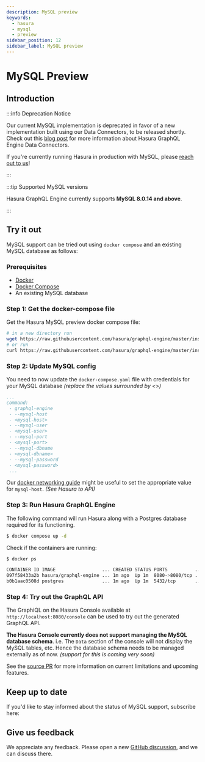 ```yaml
---
description: MySQL preview
keywords:
  - hasura
  - mysql
  - preview
sidebar_position: 12
sidebar_label: MySQL preview
---
```



# MySQL Preview

## Introduction

:::info Deprecation Notice

Our current MySQL implementation is deprecated in favor of a new implementation built using our Data Connectors, to be
released shortly. Check out this [blog post](https://hasura.io/blog/hasura-graphql-data-connectors/) for more
information about Hasura GraphQL Engine Data Connectors.

If you're currently running Hasura in production with MySQL, please [reach out to us](https://hasura.io/help/)!

:::

:::tip Supported MySQL versions

Hasura GraphQL Engine currently supports **MySQL 8.0.14 and above**.

:::

## Try it out

MySQL support can be tried out using `docker compose` and an existing MySQL database as follows:

### Prerequisites

- [Docker](https://docs.docker.com/install/)
- [Docker Compose](https://docs.docker.com/compose/install/)
- An existing MySQL database

### Step 1: Get the docker-compose file

Get the Hasura MySQL preview docker compose file:

```bash
# in a new directory run
wget https://raw.githubusercontent.com/hasura/graphql-engine/master/install-manifests/docker-compose-mysql-preview/docker-compose.yaml
# or run
curl https://raw.githubusercontent.com/hasura/graphql-engine/master/install-manifests/docker-compose-mysql-preview/docker-compose.yaml -o docker-compose.yaml
```

### Step 2: Update MySQL config

You need to now update the `docker-compose.yaml` file with credentials for your MySQL database _(replace the values
surrounded by \<\>)_

```yaml
...
command:
 - graphql-engine
 - --mysql-host
 - <mysql-host>
 - --mysql-user
 - <mysql-user>
 - --mysql-port
 - <mysql-port>
 - --mysql-dbname
 - <mysql-dbname>
 - --mysql-password
 - <mysql-password>
 ...
```

Our [docker networking guide](/deployment/deployment-guides/docker.mdx#docker-networking) might be useful to set the
appropriate value for `mysql-host`. _(See Hasura to API)_

### Step 3: Run Hasura GraphQL Engine

The following command will run Hasura along with a Postgres database required for its functioning.

```bash
$ docker compose up -d
```

Check if the containers are running:

```bash
$ docker ps

CONTAINER ID IMAGE                 ... CREATED STATUS PORTS          ...
097f58433a2b hasura/graphql-engine ... 1m ago  Up 1m  8080->8080/tcp ...
b0b1aac0508d postgres              ... 1m ago  Up 1m  5432/tcp       ...
```

### Step 4: Try out the GraphQL API

The GraphiQL on the Hasura Console available at `http://localhost:8080/console` can be used to try out the generated
GraphQL API.

**The Hasura Console currently does not support managing the MySQL database schema**. i.e. The `Data` section of the
console will not display the MySQL tables, etc. Hence the database schema needs to be managed externally as of now.
_(support for this is coming very soon)_

See the [source PR](https://github.com/hasura/graphql-engine/pull/5655) for more information on current limitations and
upcoming features.

## Keep up to date

If you'd like to stay informed about the status of MySQL support, subscribe here:

<Paperform formId="hf-my-sql-preview-status" />

## Give us feedback

We appreciate any feedback. Please open a new [GitHub discussion](https://github.com/hasura/graphql-engine/discussions),
and we can discuss there.
